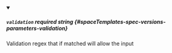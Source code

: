 
<details className="config-field" data-expandable="false" open>
<summary>

##### `validation` <span className="config-field-required" data-required="false">required</span> <span className="config-field-type">string</span> <span className="config-field-default"></span> <span className="config-field-enum"></span> {#spaceTemplates-spec-versions-parameters-validation}

Validation regex that if matched will allow the input

</summary>



</details>
